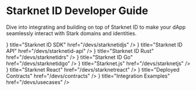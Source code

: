 # Starknet ID Developer Guide

Dive into integrating and building on top of Starknet ID to make your dApp seamlessly interact with Stark domains and identities.


<Cards>
  <Card
    icon={<CodeIcon />}
    title="Starknet ID SDK"
    href="/devs/starknetidjs"
  />
   <Card
    icon={<CodeIcon />}
    title="Starknet ID API"
    href="/devs/starknetid-api"
  />
   <Card
    icon={<CodeIcon />}
    title="Starknet ID Rust"
    href="/devs/starknetidrs"
  />
   <Card
    icon={<CodeIcon />}
    title="Starknet ID Go"
    href="/devs/starknetidgo"
  />
   <Card
    icon={<CodeIcon />}
    title="Starknet.js"
    href="/devs/starknetjs"
  />
   <Card
    icon={<CodeIcon />}
    title="Starknet React"
    href="/devs/starknetreact"
  />
   <Card
    icon={<CodeIcon />}
    title="Deployed Contracts"
    href="/devs/contracts"
  />
    <Card
    icon={<CodeIcon />}
    title="Integration Examples"
    href="/devs/usecases"
  />
  
</Cards>
